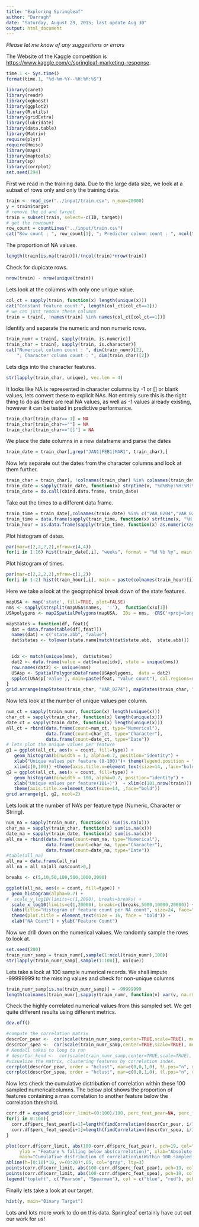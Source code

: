 ```yaml
---
title: "Exploring Springleaf"
author: "Darragh"
date: "Saturday, August 29, 2015; last update Aug 30"
output: html_document
---
```


*Please let me know of any suggestions or errors*  
  
The Website of the Kaggle competition is <https://www.kaggle.com/c/springleaf-marketing-response>.
```r
time.1 <- Sys.time()
format(time.1, "%d-%m-%Y--%H:%M:%S")
```
  

```r
library(caret)
library(readr)
library(xgboost)
library(ggplot2)
library(R.utils)
library(gridExtra)
library(lubridate)
library(data.table)
library(Matrix)
require(plyr)
require(Hmisc)
library(maps)
library(maptools)
library(sp)
library(corrplot)
set.seed(294)
```
First we read in the training data. Due to the large data size, we look at a subset of rows only and only the training data.


```r
train <- read_csv("../input/train.csv", n_max=20000)
y = train$target
# remove the id and target
train = subset(train, select=-c(ID, target))
# get the rowcount
row_count = countLines("../input/train.csv") 
cat("Row count : ", row_count[1], "; Predictor column count : ", ncol(train))
```
The proportion of NA values.
```r
length(train[is.na(train)])/(ncol(train)*nrow(train)) 
```

Check for dupicate rows.
```r
nrow(train) - nrow(unique(train))
```

Lets look at the columns with only one unique value.
```r
col_ct = sapply(train, function(x) length(unique(x)))
cat("Constant feature count:", length(col_ct[col_ct==1]))
# we can just remove these columns
train = train[, !names(train) %in% names(col_ct[col_ct==1])]
```

Identify and separate the numeric and non numeric rows.
```r
train_numr = train[, sapply(train, is.numeric)]
train_char = train[, sapply(train, is.character)]
cat("Numerical column count : ", dim(train_numr)[2], 
    "; Character column count : ", dim(train_char)[2])
```

Lets digs into the character features. 
```r
str(lapply(train_char, unique), vec.len = 4)
```

It looks like NA is represented in character columns by -1 or [] or blank values, lets convert these to explicit NAs.
Not entirely sure this is the right thing to do as there are real NA values, as well as -1 values already existing, however it can be tested in predictive performance.
```r
train_char[train_char==-1] = NA
train_char[train_char==""] = NA
train_char[train_char=="[]"] = NA
```

We place the date columns in a new dataframe and parse the dates
```r
train_date = train_char[,grep("JAN1|FEB1|MAR1", train_char),]
```

Now lets separate out the dates from the character columns and look at them further.
```r
train_char = train_char[, !colnames(train_char) %in% colnames(train_date)]
train_date = sapply(train_date, function(x) strptime(x, "%d%B%y:%H:%M:%S"))
train_date = do.call(cbind.data.frame, train_date)
```

Take out the times to a different data frame.
```r
train_time = train_date[,colnames(train_date) %in% c("VAR_0204","VAR_0217")]
train_time = data.frame(sapply(train_time, function(x) strftime(x, "%H:%M:%S")))
train_hour = as.data.frame(sapply(train_time, function(x) as.numeric(as.character(substr( x ,1, 2)))))
```
  
Plot histogram of dates.
```r
par(mar=c(2,2,2,2),mfrow=c(4,4))
for(i in 1:16) hist(train_date[,i], "weeks", format = "%d %b %y", main = colnames(train_date)[i], xlab="", ylab="")
```

  
Plot histogram of times.
```r
par(mar=c(2,2,2,2),mfrow=c(1,2))
for(i in 1:2) hist(train_hour[,i], main = paste(colnames(train_hour)[i], "hourly"), breaks = c(0:24), xlab="", ylab="")
```
  
Here we take a look at the geographical break down of the state features.
```r
mapUSA <- map('state', fill=TRUE, plot=FALSE)
nms <- sapply(strsplit(mapUSA$names,  ':'),  function(x)x[1])
USApolygons <- map2SpatialPolygons(mapUSA,  IDs = nms,  CRS('+proj=longlat'))

mapStates = function(df, feat){
  dat = data.frame(table(df[,feat]))
  names(dat) = c("state.abb", "value")
  dat$states <- tolower(state.name[match(dat$state.abb,  state.abb)])
  

  idx <- match(unique(nms),  dat$states)
  dat2 <- data.frame(value = dat$value[idx], state = unique(nms))
  row.names(dat2) <- unique(nms) 
  USAsp <- SpatialPolygonsDataFrame(USApolygons,  data = dat2)
  spplot(USAsp['value'], main=paste(feat, "value count"), col.regions=rev(heat.colors(21)))
}
grid.arrange(mapStates(train_char, "VAR_0274"), mapStates(train_char, "VAR_0237"),ncol=2)
```

  
Now lets look at the number of unique values per column.
```r
num_ct = sapply(train_numr, function(x) length(unique(x)))
char_ct = sapply(train_char, function(x) length(unique(x)))
date_ct = sapply(train_date, function(x) length(unique(x)))
all_ct = rbind(data.frame(count=num_ct, type="Numerical"), 
               data.frame(count=char_ct, type="Character"), 
               data.frame(count=date_ct, type="Date"))
# lets plot the unique values per feature
g1 = ggplot(all_ct, aes(x = count, fill=type)) + 
   geom_histogram(binwidth = 1, alpha=0.7, position="identity") + 
   xlab("Unique values per feature (0-100)")+ theme(legend.position = "none") + 
   xlim(c(0,100)) +theme(axis.title.x=element_text(size=14, ,face="bold"))
g2 = ggplot(all_ct, aes(x = count, fill=type)) +  
   geom_histogram(binwidth = 100, alpha=0.7, position="identity") + 
   xlab("Unique values per feature(101+)")  + xlim(c(101,nrow(train))) +
   theme(axis.title.x=element_text(size=14, ,face="bold"))
grid.arrange(g1, g2, ncol=2)
```

  
Lets look at the number of NA's per feature type (Numeric, Character or String).
```r
num_na = sapply(train_numr, function(x) sum(is.na(x)))
char_na = sapply(train_char, function(x) sum(is.na(x)))
date_na = sapply(train_date, function(x) sum(is.na(x)))
all_na = rbind(data.frame(count=num_na, type="Numerical"), 
               data.frame(count=char_na, type="Character"), 
               data.frame(count=date_na, type="Date"))
#table(all_na)
all_na = data.frame(all_na)
all_na = all_na[all_na$count>0,]

breaks <- c(5,10,50,100,500,1000,2000)

ggplot(all_na, aes(x = count, fill=type)) +  
  geom_histogram(alpha=0.7) + 
#  scale_y_log10(limits=c(1,2000), breaks=breaks) + 
  scale_x_log10(limits=c(1,20000), breaks=c(breaks,5000,10000,20000)) + 
  labs(title="Histogram of feature count per NA count", size=24, face="bold") +
  theme(plot.title = element_text(size = 16, face = "bold")) +
  xlab("NA Count") + ylab("Feature Count")

```
  
Now we drill down on the numerical values. We randomly sample the rows to look at.
```r
set.seed(200)
train_numr_samp = train_numr[,sample(1:ncol(train_numr),100)]
str(lapply(train_numr_samp[,sample(1:100)], unique))
```
  
Lets take a look at 100 sample numerical records.
We shall impute -99999999 to the missing values and check for non-unique columns

```r
train_numr_samp[is.na(train_numr_samp)] = -99999999
length(colnames(train_numr[,sapply(train_numr, function(v) var(v, na.rm=TRUE)==0)]))
```
  
Check the highly correlated numerical values from this sampled set.
We get quite different results using different metrics.
```r
dev.off()
```

```r
#compute the correlation matrix
descrCor_pear <-  cor(scale(train_numr_samp,center=TRUE,scale=TRUE), method="pearson")
descrCor_spea <-  cor(scale(train_numr_samp,center=TRUE,scale=TRUE), method="spearman")
# Kendall takes to long to run
# descrCor_kend <-  cor(scale(train_numr_samp,center=TRUE,scale=TRUE), method="kendall")
#visualize the matrix, clustering features by correlation index.
corrplot(descrCor_pear, order = "hclust", mar=c(0,0,1,0), tl.pos="n", main="Pearson correlation of 100 sampled numerical features")
corrplot(descrCor_spea, order = "hclust", mar=c(0,0,1,0), tl.pos="n", main="Spearman correlation of 100 sampled numerical features")
```

Now lets check the cumulative distribution of correlation within these 100 sampled numericalcolumns.
The below plot shows the proportion of features containing a max correlation to another feature below the correlation threshold. 

```r
corr.df = expand.grid(corr_limit=(0:100)/100, perc_feat_pear=NA, perc_feat_spea=NA)
for(i in 0:100){
  corr.df$perc_feat_pear[i+1]=length(findCorrelation(descrCor_pear, i/100))
  corr.df$perc_feat_spea[i+1]=length(findCorrelation(descrCor_spea, i/100))
}

plot(corr.df$corr_limit, abs(100-corr.df$perc_feat_pear), pch=19, col="blue",
     ylab = "Feature % falling below abs(correlation)", xlab="Absolute Correlation",
     main="Cumulative distribution of correlation\n(Within 100 sampled numerical features)")
abline(h=(0:10)*10, v=(0:20)*.05, col="gray", lty=3)
points(corr.df$corr_limit, abs(100-corr.df$perc_feat_pear), pch=19, col="blue")
points(corr.df$corr_limit, abs(100-corr.df$perc_feat_spea), pch=19, col="red")
legend("topleft", c("Pearson", "Spearman"), col = c("blue", "red"), pch = 19, bg="white")
```

Finally lets take a look at our target. 
```r
hist(y, main="Binary Target")
```


Lots and lots more work to do on this data. Springleaf certainly have cut out our work for us!
